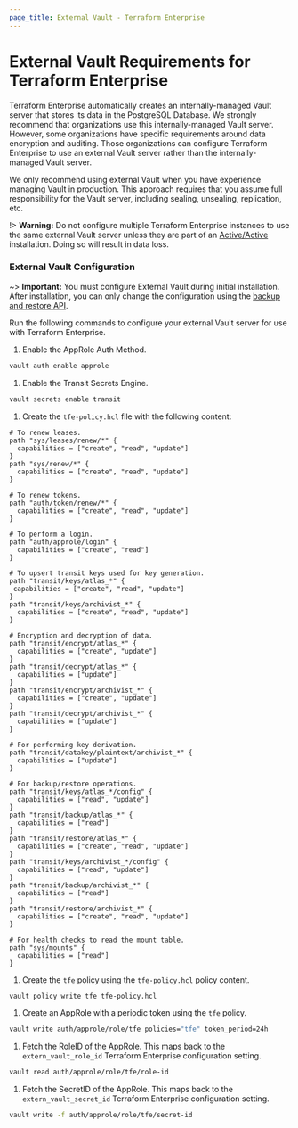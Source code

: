 ```yaml
---
page_title: External Vault - Terraform Enterprise
---
```


# External Vault Requirements for Terraform Enterprise

Terraform Enterprise automatically creates an internally-managed Vault server
that stores its data in the PostgreSQL Database. We strongly recommend that
organizations use this internally-managed Vault server. However, some
organizations have specific requirements around data encryption and auditing.
Those organizations can configure Terraform Enterprise to use an external Vault
server rather than the internally-managed Vault server.

We only recommend using external Vault when you have experience managing Vault
in production. This approach requires that you assume full responsibility for
the Vault server, including sealing, unsealing, replication, etc.

!> **Warning:** Do not configure multiple Terraform Enterprise instances to use the same external Vault server unless they are part of an [Active/Active](/enterprise/install/automated/active-active) installation. Doing so will result in data loss.

### External Vault Configuration

~> **Important:** You must configure External Vault during initial installation. After installation, you can only change the configuration using the [backup and restore API](/enterprise/admin/infrastructure/backup-restore).

Run the following commands to configure your external Vault server for use with
Terraform Enterprise.

1. Enable the AppRole Auth Method.

  ```sh
  vault auth enable approle
  ```

1. Enable the Transit Secrets Engine.

  ```sh
  vault secrets enable transit
  ```

1. Create the `tfe-policy.hcl` file with the following content:

  ```hcl
  # To renew leases.
  path "sys/leases/renew/*" {
    capabilities = ["create", "read", "update"]
  }
  path "sys/renew/*" {
    capabilities = ["create", "read", "update"]
  }

  # To renew tokens.
  path "auth/token/renew/*" {
    capabilities = ["create", "read", "update"]
  }

  # To perform a login.
  path "auth/approle/login" {
    capabilities = ["create", "read"]
  }

  # To upsert transit keys used for key generation.
  path "transit/keys/atlas_*" {
   capabilities = ["create", "read", "update"]
  }
  path "transit/keys/archivist_*" {
    capabilities = ["create", "read", "update"]
  }

  # Encryption and decryption of data.
  path "transit/encrypt/atlas_*" {
    capabilities = ["create", "update"]
  }
  path "transit/decrypt/atlas_*" {
    capabilities = ["update"]
  }
  path "transit/encrypt/archivist_*" {
    capabilities = ["create", "update"]
  }
  path "transit/decrypt/archivist_*" {
    capabilities = ["update"]
  }

  # For performing key derivation.
  path "transit/datakey/plaintext/archivist_*" {
    capabilities = ["update"]
  }

  # For backup/restore operations.
  path "transit/keys/atlas_*/config" {
    capabilities = ["read", "update"]
  }
  path "transit/backup/atlas_*" {
    capabilities = ["read"]
  }
  path "transit/restore/atlas_*" {
    capabilities = ["create", "read", "update"]
  }
  path "transit/keys/archivist_*/config" {
    capabilities = ["read", "update"]
  }
  path "transit/backup/archivist_*" {
    capabilities = ["read"]
  }
  path "transit/restore/archivist_*" {
    capabilities = ["create", "read", "update"]
  }

  # For health checks to read the mount table.
  path "sys/mounts" {
    capabilities = ["read"]
  }
  ```

1. Create the `tfe` policy using the `tfe-policy.hcl` policy content.

  ```sh
  vault policy write tfe tfe-policy.hcl
  ```

1. Create an AppRole with a periodic token using the `tfe` policy.

  ```sh
  vault write auth/approle/role/tfe policies="tfe" token_period=24h
  ```

1. Fetch the RoleID of the AppRole. This maps back to the `extern_vault_role_id` Terraform Enterprise configuration setting.

  ```sh
  vault read auth/approle/role/tfe/role-id
  ```

1. Fetch the SecretID of the AppRole. This maps back to the `extern_vault_secret_id` Terraform Enterprise configuration setting.

  ```sh
  vault write -f auth/approle/role/tfe/secret-id
  ```
